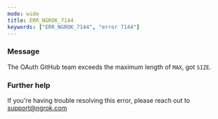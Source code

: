 ```yaml
---
mode: wide
title: ERR_NGROK_7144
keywords: ["ERR_NGROK_7144", "error 7144"]
---
```



### Message

The OAuth GitHub team exceeds the maximum length of `MAX`, got `SIZE`.

<ErrorDetails />

### Further help

If you're having trouble resolving this error, please reach out to [support@ngrok.com](mailto:support@ngrok.com?subject=Help%20with%20ERR_NGROK_7144)
